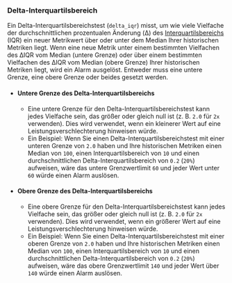 ### Delta-Interquartilsbereich

Ein Delta-Interquartilsbereichstest (`delta_iqr`) misst, um wie viele Vielfache der durchschnittlichen prozentualen Änderung (Δ) des [Interquartilsbereichs](https://en.wikipedia.org/wiki/Interquartile_range) (IQR) ein neuer Metrikwert über oder unter dem Median Ihrer historischen Metriken liegt. Wenn eine neue Metrik unter einem bestimmten Vielfachen des ΔIQR vom Median (untere Grenze) oder über einem bestimmten Vielfachen des ΔIQR vom Median (obere Grenze) Ihrer historischen Metriken liegt, wird ein Alarm ausgelöst. Entweder muss eine untere Grenze, eine obere Grenze oder beides gesetzt werden.

- #### Untere Grenze des Delta-Interquartilsbereichs
  - Eine untere Grenze für den Delta-Interquartilsbereichstest kann jedes Vielfache sein, das größer oder gleich null ist (z. B. `2.0` für `2x` verwenden). Dies wird verwendet, wenn ein kleinerer Wert auf eine Leistungsverschlechterung hinweisen würde.
  - Ein Beispiel: Wenn Sie einen Delta-Interquartilsbereichstest mit einer unteren Grenze von `2.0` haben und Ihre historischen Metriken einen Median von `100`, einen Interquartilsbereich von `10` und einen durchschnittlichen Delta-Interquartilsbereich von `0.2` (`20%`) aufweisen, wäre das untere Grenzwertlimit `60` und jeder Wert unter `60` würde einen Alarm auslösen.
- #### Obere Grenze des Delta-Interquartilsbereichs
  - Eine obere Grenze für den Delta-Interquartilsbereichstest kann jedes Vielfache sein, das größer oder gleich null ist (z. B. `2.0` für `2x` verwenden). Dies wird verwendet, wenn ein größerer Wert auf eine Leistungsverschlechterung hinweisen würde.
  - Ein Beispiel: Wenn Sie einen Delta-Interquartilsbereichstest mit einer oberen Grenze von `2.0` haben und Ihre historischen Metriken einen Median von `100`, einen Interquartilsbereich von `10` und einen durchschnittlichen Delta-Interquartilsbereich von `0.2` (`20%`) aufweisen, wäre das obere Grenzwertlimit `140` und jeder Wert über `140` würde einen Alarm auslösen.